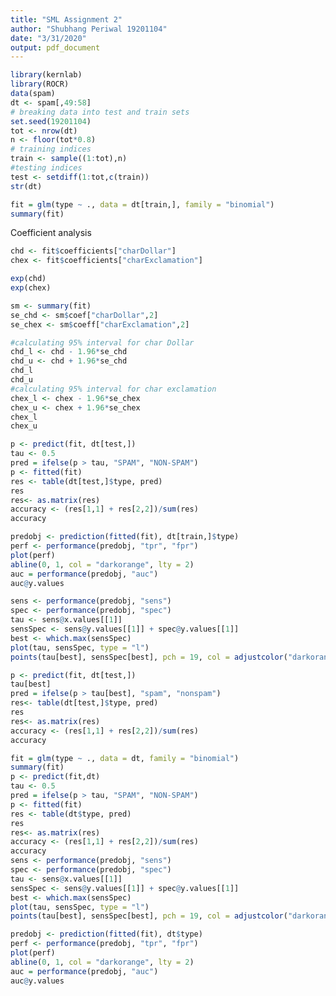 ---
title: "SML Assignment 2"
author: "Shubhang Periwal 19201104"
date: "3/31/2020"
output: pdf_document
---

```{r}
library(kernlab)
library(ROCR)
data(spam)
dt <- spam[,49:58]
# breaking data into test and train sets
set.seed(19201104)
tot <- nrow(dt)
n <- floor(tot*0.8)
# training indices
train <- sample((1:tot),n)
#testing indices
test <- setdiff(1:tot,c(train))
str(dt)
```



```{r}
fit = glm(type ~ ., data = dt[train,], family = "binomial")
summary(fit)
```

Coefficient analysis
```{r}
chd <- fit$coefficients["charDollar"]
chex <- fit$coefficients["charExclamation"]

exp(chd)
exp(chex)

sm <- summary(fit)
se_chd <- sm$coef["charDollar",2]
se_chex <- sm$coeff["charExclamation",2]

#calculating 95% interval for char Dollar
chd_l <- chd - 1.96*se_chd
chd_u <- chd + 1.96*se_chd
chd_l
chd_u
#calculating 95% interval for char exclamation
chex_l <- chex - 1.96*se_chex
chex_u <- chex + 1.96*se_chex
chex_l
chex_u

```



```{r}
p <- predict(fit, dt[test,])
tau <- 0.5
pred = ifelse(p > tau, "SPAM", "NON-SPAM")
p <- fitted(fit)
res <- table(dt[test,]$type, pred)
res
res<- as.matrix(res)
accuracy <- (res[1,1] + res[2,2])/sum(res)
accuracy
```




```{r}
predobj <- prediction(fitted(fit), dt[train,]$type)
perf <- performance(predobj, "tpr", "fpr")
plot(perf)
abline(0, 1, col = "darkorange", lty = 2)
auc = performance(predobj, "auc")
auc@y.values
```

```{r}
sens <- performance(predobj, "sens")
spec <- performance(predobj, "spec")
tau <- sens@x.values[[1]]
sensSpec <- sens@y.values[[1]] + spec@y.values[[1]]
best <- which.max(sensSpec)
plot(tau, sensSpec, type = "l")
points(tau[best], sensSpec[best], pch = 19, col = adjustcolor("darkorange2", 0.5))
```

```{r}
p <- predict(fit, dt[test,])
tau[best]
pred = ifelse(p > tau[best], "spam", "nonspam")
res<- table(dt[test,]$type, pred)
res
res<- as.matrix(res)
accuracy <- (res[1,1] + res[2,2])/sum(res)
accuracy
```
```{r}
fit = glm(type ~ ., data = dt, family = "binomial")
summary(fit)
p <- predict(fit,dt)
tau <- 0.5
pred = ifelse(p > tau, "SPAM", "NON-SPAM")
p <- fitted(fit)
res <- table(dt$type, pred)
res
res<- as.matrix(res)
accuracy <- (res[1,1] + res[2,2])/sum(res)
accuracy
sens <- performance(predobj, "sens")
spec <- performance(predobj, "spec")
tau <- sens@x.values[[1]]
sensSpec <- sens@y.values[[1]] + spec@y.values[[1]]
best <- which.max(sensSpec)
plot(tau, sensSpec, type = "l")
points(tau[best], sensSpec[best], pch = 19, col = adjustcolor("darkorange2", 0.5))

predobj <- prediction(fitted(fit), dt$type)
perf <- performance(predobj, "tpr", "fpr")
plot(perf)
abline(0, 1, col = "darkorange", lty = 2)
auc = performance(predobj, "auc")
auc@y.values
```
